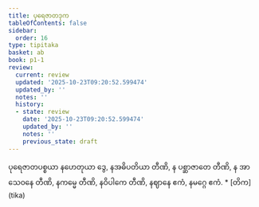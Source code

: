```yaml
---
title: ပုရေဇာတဒုက
tableOfContents: false
sidebar:
  order: 16
type: tipitaka
basket: ab
book: p1-1
review:
  current: review
  updated: '2025-10-23T09:20:52.599474'
  updated_by: ''
  notes: ''
  history:
  - state: review
    date: '2025-10-23T09:20:52.599474'
    updated_by: ''
    notes: ''
    previous_state: draft
---
```



<ReviewStatus review={frontmatter.review} showDetails={true} />

<HypothesisAnnotation frontmatter={frontmatter} />

<DynamicBreadcrumb />

<Division number="70" book="p1-1" e="ch" v="36" p="27">

<Paragraph number="303" book="p1-1">
ပုရေဇာတပစ္စယာ နဟေတုယာ ဒွေ, နအဓိပတိယာ တီဏိ, န ပစ္ဆာဇာတေ တီဏိ, န အာသေဝနေ တီဏိ, နကမ္မေ တီဏိ, နဝိပါကေ တီဏိ, နဈာနေ ဧကံ, နမဂ္ဂေ ဧကံ.

</Paragraph>
</Division>

<TableOfContents book="p1-1">
* [တိက](tika)
</TableOfContents>